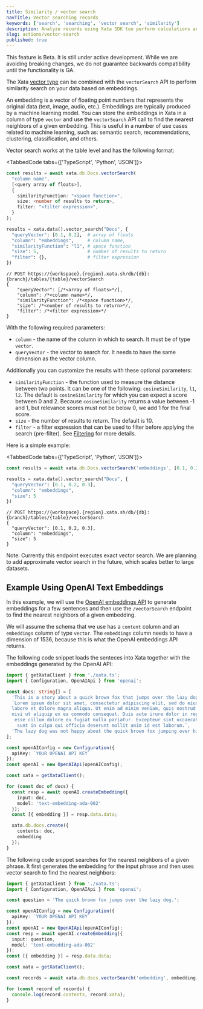 ```yaml
---
title: Similarity / vector search
navTitle: Vector searching records
keywords: ['search', 'searching', 'vector search', 'similarity']
description: Analyze records using Xata SDK too perform calculations and get insights
slug: actions/vector-search
published: true
---
```


<Alert status="warning">
  This feature is Beta. It is still under active development. While we are avoiding breaking changes, we do not
  guarantee backwards compatibility until the functionality is GA.
</Alert>

The Xata [vector type](/docs/concepts/data-model#vector) can be combined with the `vectorSearch` API to perform similarity search on your data based on embeddings.

An embedding is a vector of floating point numbers that represents the original data (text, image, audio, etc.). Embeddings are typically produced by a machine learning model. You can store the embeddings in Xata in a column of type `vector` and use the `vectorSearch` API call to find the nearest neighbors of a given embedding. This is useful in a number of use cases related to machine learning, such as: semantic search, recommendations, clustering, classification, and others.

Vector search works at the table level and has the following format:

<TabbedCode tabs={['TypeScript', 'Python', 'JSON']}>

```ts
const results = await xata.db.Docs.vectorSearch(
  "column name",
  [<query array of floats>],
  {
    similarityFunction: "<space function>",
    size: <number of results to return>,
    filter: "<filter expression>",
  }
);
```

```python
results = xata.data().vector_search("Docs", {
  "queryVector": [0.1, 0.2],  # array of floats
  "column": "embeddings",     # column name,
  "similarityFunction": "l1", # space function
  "size": 5,                  # number of results to return
  "filter": {},               # filter expression
})
```

```jsonc
// POST https://{workspace}.{region}.xata.sh/db/{db}:{branch}/tables/{table}/vectorSearch
{
    "queryVector": [/*<array of floats>*/],
    "column": /*<column name>*/,
    "similarityFunction": /*<space function>*/,
    "size": /*<number of results to return>*/,
    "filter": /*<filter expression>*/
}
```

</TabbedCode>

With the following required parameters:

- `column` - the name of the column in which to search. It must be of type `vector`.
- `queryVector` - the vector to search for. It needs to have the same dimension as the vector column.

Additionally you can customize the results with these optional parameters:

- `similarityFunction` - the function used to measure the distance between two points. It can be one of the following: `cosineSimilarity`, `l1`, `l2`. The default is `cosineSimilarity` for which you can expect a score between 0 and 2. Because `cosineSimilarity` returns a value between -1 and 1, but relevance scores must not be below 0, we add 1 for the final score.
- `size` - the number of results to return. The default is 10.
- `filter` - a filter expression that can be used to filter before applying the search (pre-filter). See [Filtering](/docs/typescript-client/filtering) for more details.

Here is a simple example:

<TabbedCode tabs={['TypeScript', 'Python', 'JSON']}>

```ts
const results = await xata.db.Docs.vectorSearch('embeddings', [0.1, 0.2, 0.3], { size: 5 });
```

```python
results = xata.data().vector_search("Docs", {
  "queryVector": [0.1, 0.2, 0.3],
  "column": "embeddings",
  "size": 5
})
```

```jsonc
// POST https://{workspace}.{region}.xata.sh/db/{db}:{branch}/tables/{table}/vectorSearch
{
  "queryVector": [0.1, 0.2, 0.3],
  "column": "embeddings",
  "size": 5
}
```

</TabbedCode>

Note: Currently this endpoint executes exact vector search. We are planning to add approximate vector search in the future, which scales better to large datasets.

## Example Using OpenAI Text Embeddings

In this example, we will use the [OpenAI embeddings API](https://platform.openai.com/docs/guides/embeddings) to generate embeddings for a few sentences and then use the `/vectorSearch` endpoint to find the nearest neighbors of a given embedding.

We will assume the schema that we use has a `content` column and an `embeddings` column of type `vector`. The `embeddings` column needs to have a dimension of 1536, because this is what the OpenAI embeddings API returns.

The following code snippet loads the senteces into Xata together with the embeddings generated by the OpenAI API:

```ts
import { getXataClient } from './xata.ts';
import { Configuration, OpenAIApi } from 'openai';

const docs: string[] = [
  'This is a story about a quick brown fox that jumps over the lazy dog.',
  `Lorem ipsum dolor sit amet, consectetur adipiscing elit, sed do eiusmod tempor incididunt ut
  labore et dolore magna aliqua. Ut enim ad minim veniam, quis nostrud exercitation ullamco laboris
  nisi ut aliquip ex ea commodo consequat. Duis aute irure dolor in reprehenderit in voluptate velit
   esse cillum dolore eu fugiat nulla pariatur. Excepteur sint occaecat cupidatat non proident,
    sunt in culpa qui officia deserunt mollit anim id est laborum.`,
  'The lazy dog was not happy about the quick brown fox jumping over him.'
];

const openAIConfig = new Configuration({
  apiKey: `YOUR OPENAI API KEY`
});
const openAI = new OpenAIApi(openAIConfig);

const xata = getXataClient();

for (const doc of docs) {
  const resp = await openAI.createEmbedding({
    input: doc,
    model: 'text-embedding-ada-002'
  });
  const [{ embedding }] = resp.data.data;

  xata.db.docs.create({
    contents: doc,
    embedding
  });
}
```

The following code snippet searches for the nearest neighbors of a given phrase. It first generates the embedding for the input phrase and then uses vector search to find the nearest neighbors:

```ts
import { getXataClient } from './xata.ts';
import { Configuration, OpenAIApi } from 'openai';

const question = 'The quick brown fox jumps over the lazy dog.';

const openAIConfig = new Configuration({
  apiKey: `YOUR OPENAI API KEY`
});
const openAI = new OpenAIApi(openAIConfig);
const resp = await openAI.createEmbedding({
  input: question,
  model: 'text-embedding-ada-002'
});
const [{ embedding }] = resp.data.data;

const xata = getXataClient();

const records = await xata.db.docs.vectorSearch('embedding', embedding);

for (const record of records) {
  console.log(record.contents, record.xata);
}
```

